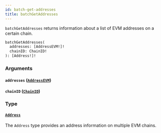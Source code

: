 ```yaml
---
id: batch-get-addresses
title: batchGetAddresses
---
```



`batchGetAddresses` returns information about a list of EVM addresses on a certain chain.

```graphql
batchGetAddresses(
  addresses: [AddressEVM!]!
  chainID: ChainID!
): [Address!]!
```


### Arguments

#### `addresses` ([`AddressEVM`](/cyberconnect/reference/scalars/address-evm))




#### `chainID` ([`ChainID`](/cyberconnect/reference/scalars/chain-id))




### Type

#### [`Address`](/cyberconnect/reference/objects/address) 

The `Address` type provides an address information on multiple EVM chains.




